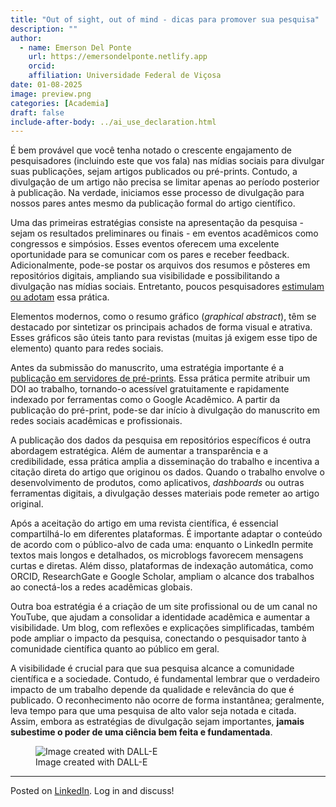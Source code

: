 ```yaml
---
title: "Out of sight, out of mind - dicas para promover sua pesquisa"
description: ""
author:
  - name: Emerson Del Ponte
    url: https://emersondelponte.netlify.app
    orcid: 
    affiliation: Universidade Federal de Viçosa
date: 01-08-2025
image: preview.png
categories: [Academia] 
draft: false 
include-after-body: ../ai_use_declaration.html
---
```


É bem provável que você tenha notado o crescente engajamento de pesquisadores (incluindo este que vos fala) nas mídias sociais para divulgar suas publicações, sejam artigos publicados ou pré-prints. Contudo, a divulgação de um artigo não precisa se limitar apenas ao período posterior à publicação. Na verdade, iniciamos esse processo de divulgação para nossos pares antes mesmo da publicação formal do artigo científico.

Uma das primeiras estratégias consiste na apresentação da pesquisa - sejam os resultados preliminares ou finais - em eventos acadêmicos como congressos e simpósios. Esses eventos oferecem uma excelente oportunidade para se comunicar com os pares e receber feedback. Adicionalmente, pode-se postar os arquivos dos resumos e pôsteres em repositórios digitais, ampliando sua visibilidade e possibilitando a divulgação nas mídias sociais. Entretanto, poucos pesquisadores [estimulam ou adotam](https://kamounlab.medium.com/why-you-should-publish-your-posters-c4505b72f329) essa prática.

Elementos modernos, como o resumo gráfico (*graphical abstract*), têm se destacado por sintetizar os principais achados de forma visual e atrativa. Esses gráficos são úteis tanto para revistas (muitas já exigem esse tipo de elemento) quanto para redes sociais.

Antes da submissão do manuscrito, uma estratégia importante é a [publicação em servidores de pré-prints](https://emersondelponte.netlify.app/posts/2025-01-02-pre-prints/). Essa prática permite atribuir um DOI ao trabalho, tornando-o acessível gratuitamente e rapidamente indexado por ferramentas como o Google Acadêmico. A partir da publicação do pré-print, pode-se dar início à divulgação do manuscrito em redes sociais acadêmicas e profissionais.

A publicação dos dados da pesquisa em repositórios específicos é outra abordagem estratégica. Além de aumentar a transparência e a credibilidade, essa prática amplia a disseminação do trabalho e incentiva a citação direta do artigo que originou os dados. Quando o trabalho envolve o desenvolvimento de produtos, como aplicativos, *dashboards* ou outras ferramentas digitais, a divulgação desses materiais pode remeter ao artigo original.

Após a aceitação do artigo em uma revista científica, é essencial compartilhá-lo em diferentes plataformas. É importante adaptar o conteúdo de acordo com o público-alvo de cada uma: enquanto o LinkedIn permite textos mais longos e detalhados, os microblogs favorecem mensagens curtas e diretas. Além disso, plataformas de indexação automática, como ORCID, ResearchGate e Google Scholar, ampliam o alcance dos trabalhos ao conectá-los a redes acadêmicas globais.

Outra boa estratégia é a criação de um site profissional ou de um canal no YouTube, que ajudam a consolidar a identidade acadêmica e aumentar a visibilidade. Um blog, com reflexões e explicações simplificadas, também pode ampliar o impacto da pesquisa, conectando o pesquisador tanto à comunidade científica quanto ao público em geral.

A visibilidade é crucial para que sua pesquisa alcance a comunidade científica e a sociedade. Contudo, é fundamental lembrar que o verdadeiro impacto de um trabalho depende da qualidade e relevância do que é publicado. O reconhecimento não ocorre de forma instantânea; geralmente, leva tempo para que uma pesquisa de alto valor seja notada e citada. Assim, embora as estratégias de divulgação sejam importantes, **jamais subestime o poder de uma ciência bem feita e fundamentada**.

![Image created with DALL-E](preview.png){fig-align="center"}

------------------------------------------------------------------------

Posted on [LinkedIn](https://www.linkedin.com/posts/emerson-m-del-ponte-61678ba1_out-of-sight-out-of-mind-dicas-para-promover-activity-7282885407891992576-_BQb?utm_source=share&utm_medium=member_desktop). Log in and discuss!
